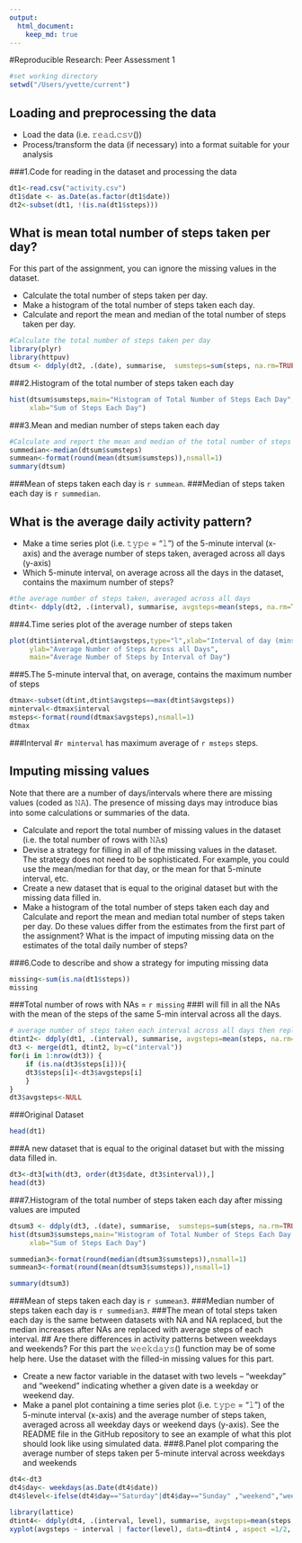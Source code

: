 ```yaml
---
output: 
  html_document:
    keep_md: true
---
```

#Reproducible Research: Peer Assessment 1

```r
#set working directory
setwd("/Users/yvette/current")
```
## Loading and preprocessing the data
- Load the data (i.e. 𝚛𝚎𝚊𝚍.𝚌𝚜𝚟())
- Process/transform the data (if necessary) into a format suitable for your analysis

###1.Code for reading in the dataset and processing the data
```r
dt1<-read.csv("activity.csv")
dt1$date <- as.Date(as.factor(dt1$date))
dt2<-subset(dt1, !(is.na(dt1$steps)))
```
## What is mean total number of steps taken per day?
For this part of the assignment, you can ignore the missing values in the dataset.

- Calculate the total number of steps taken per day. 
- Make a histogram of the total number of steps taken each day. 
- Calculate and report the mean and median of the total number of steps taken per day.

```r
#Calculate the total number of steps taken per day
library(plyr)
library(httpuv)
dtsum <- ddply(dt2, .(date), summarise,  sumsteps=sum(steps, na.rm=TRUE))
```
###2.Histogram of the total number of steps taken each day
```r
hist(dtsum$sumsteps,main="Histogram of Total Number of Steps Each Day",
     xlab="Sum of Steps Each Day")
```

###3.Mean and median number of steps taken each day
```r
#Calculate and report the mean and median of the total number of steps taken per day.
summedian<-median(dtsum$sumsteps)
summean<-format(round(mean(dtsum$sumsteps)),nsmall=1)
summary(dtsum)
```
###Mean of steps taken each day is `r summean`. 
###Median of steps taken each day is `r summedian`.

## What is the average daily activity pattern?
- Make a time series plot (i.e. 𝚝𝚢𝚙𝚎 = "𝚕") of the 5-minute interval (x-axis) and the average number of steps taken, averaged across all days (y-axis)
- Which 5-minute interval, on average across all the days in the dataset, contains the maximum number of steps?
```r
#the average number of steps taken, averaged across all days 
dtint<- ddply(dt2, .(interval), summarise, avgsteps=mean(steps, na.rm=TRUE))
```
###4.Time series plot of the average number of steps taken
```r
plot(dtint$interval,dtint$avgsteps,type="l",xlab="Interval of day (mins)",
     ylab="Average Number of Steps Across all Days", 
     main="Average Number of Steps by Interval of Day")
```

###5.The 5-minute interval that, on average, contains the maximum number of steps
```r
dtmax<-subset(dtint,dtint$avgsteps==max(dtint$avgsteps))
minterval<-dtmax$interval
msteps<-format(round(dtmax$avgsteps),nsmall=1)
dtmax
```
###Interval #`r minterval` has maximum average of `r msteps` steps.


## Imputing missing values
Note that there are a number of days/intervals where there are missing values (coded as 𝙽𝙰). The presence of missing days may introduce bias into some calculations or summaries of the data.

- Calculate and report the total number of missing values in the dataset (i.e. the total number of rows with 𝙽𝙰s)
- Devise a strategy for filling in all of the missing values in the dataset. The strategy does not need to be sophisticated. For example, you could use the mean/median for that day, or the mean for that 5-minute interval, etc.
- Create a new dataset that is equal to the original dataset but with the missing data filled in.
- Make a histogram of the total number of steps taken each day and Calculate and report the mean and median total number of steps taken per day. Do these values differ from the estimates from the first part of the assignment? What is the impact of imputing missing data on the estimates of the total daily number of steps?

###6.Code to describe and show a strategy for imputing missing data
```r
missing<-sum(is.na(dt1$steps))
missing
```
###Total number of rows with NAs = `r missing`
###I will fill in all the NAs with the mean of the steps of the same 5-min interval across all the days.

```r
# average number of steps taken each interval across all days then replace NA with avg
dtint2<- ddply(dt1, .(interval), summarise, avgsteps=mean(steps, na.rm=TRUE))
dt3 <- merge(dt1, dtint2, by=c("interval"))
for(i in 1:nrow(dt3)) {
    if (is.na(dt3$steps[i])){
    dt3$steps[i]<-dt3$avgsteps[i]
    }
}
dt3$avgsteps<-NULL
```
###Original Dataset
```r
head(dt1)
```
###A new dataset that is equal to the original dataset but with the missing data filled in.
```r
dt3<-dt3[with(dt3, order(dt3$date, dt3$interval)),]
head(dt3)
```
###7.Histogram of the total number of steps taken each day after missing values are imputed
```r
dtsum3 <- ddply(dt3, .(date), summarise,  sumsteps=sum(steps, na.rm=TRUE))
hist(dtsum3$sumsteps,main="Histogram of Total Number of Steps Each Day (Imput NAs)",
     xlab="Sum of Steps Each Day")
```

```r
summedian3<-format(round(median(dtsum3$sumsteps)),nsmall=1)
summean3<-format(round(mean(dtsum3$sumsteps)),nsmall=1)

summary(dtsum3)
```
###Mean of steps taken each day is `r summean3`. 
###Median number of steps taken each day is `r summedian3`.
###The mean of total steps taken each day is the same between datasets with NA and NA replaced, but the median increases after NAs are replaced with average steps of each interval.
## Are there differences in activity patterns between weekdays and weekends?
For this part the 𝚠𝚎𝚎𝚔𝚍𝚊𝚢𝚜() function may be of some help here. Use the dataset with the filled-in missing values for this part.

- Create a new factor variable in the dataset with two levels – “weekday” and “weekend” indicating whether a given date is a weekday or weekend day.
- Make a panel plot containing a time series plot (i.e. 𝚝𝚢𝚙𝚎 = "𝚕") of the 5-minute interval (x-axis) and the average number of steps taken, averaged across all weekday days or weekend days (y-axis). See the README file in the GitHub repository to see an example of what this plot should look like using simulated data.
###8.Panel plot comparing the average number of steps taken per 5-minute interval across weekdays and weekends
```r
dt4<-dt3
dt4$day<- weekdays(as.Date(dt4$date))
dt4$level<-ifelse(dt4$day=="Saturday"|dt4$day=="Sunday" ,"weekend","weekday")
```

```r
library(lattice)
dtint4<- ddply(dt4, .(interval, level), summarise, avgsteps=mean(steps, na.rm=TRUE)) 
xyplot(avgsteps ~ interval | factor(level), data=dtint4 , aspect =1/2, type="l")
```

